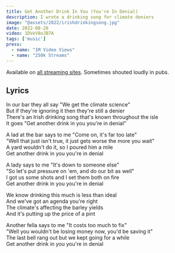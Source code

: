 ```yaml
---
title: Get Another Drink In You (You're In Denial)
description: I wrote a drinking song for climate deniers
image: "@assets/2022/irishdrinkingsong.jpg"
date: 2022-08-28
video: 1DVeV8oJB7A
tags: ['music']
press:
  - name: "1M Video Views"
  - name: "250k Streams"
---
```


Available on [all streaming sites](https://olifro.st/links). Sometimes shouted loudly in pubs.

## Lyrics

In our bar they all say "We get the climate science"  
But if they're ignoring it then they're still a denier  
There's an Irish drinking song that's known throughout the isle  
It goes "Get another drink in you you're in denial"  
  
A lad at the bar says to me "Come on, it's far too late"  
"Well that just isn't true, it just gets worse the more you wait"  
A yard wouldn't do it, so I poured him a mile  
Get another drink in you you're in denial  
  
A lady says to me "It's down to someone else"  
"So let's put pressure on 'em, and do our bit as well"  
I got us some shots and I set them both on fire  
Get another drink in you you're in denial  
  
We know drinking this much is less than ideal  
And we've got an agenda you're right  
The climate's affecting the barley yields  
And it's putting up the price of a pint  
  
Another fella says to me "It costs too much to fix"  
"Well you wouldn't be losing money now, you'd be saving it"  
The last bell rang out but we kept going for a while  
Get another drink in you you're in denial    